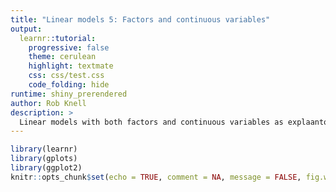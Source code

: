 ```yaml
---
title: "Linear models 5: Factors and continuous variables"
output: 
  learnr::tutorial:
    progressive: false
    theme: cerulean
    highlight: textmate
    css: css/test.css
    code_folding: hide
runtime: shiny_prerendered
author: Rob Knell
description: >
  Linear models with both factors and continuous variables as explaantory variables: how to fit models, check diagnostics and interpret the output.
---
```




```r
library(learnr)
library(gplots)
library(ggplot2)
knitr::opts_chunk$set(echo = TRUE, comment = NA, message = FALSE, fig.width = 5, fig.height = 5)

```


